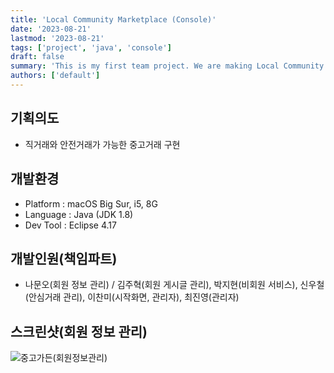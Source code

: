 ```yaml
---
title: 'Local Community Marketplace (Console)'
date: '2023-08-21'
lastmod: '2023-08-21'
tags: ['project', 'java', 'console']
draft: false
summary: 'This is my first team project. We are making Local Community Marketplace System on console. Main functions are direct dealing and safe transaction.'
authors: ['default']
---
```


## 기획의도

- 직거래와 안전거래가 가능한 중고거래 구현

## 개발환경

- Platform : macOS Big Sur, i5, 8G
- Language : Java (JDK 1.8)
- Dev Tool : Eclipse 4.17

## 개발인원(책임파트)

- 나문오(회원 정보 관리) / 김주혁(회원 게시글 관리), 박지현(비회원 서비스),
  신우철(안심거래 관리), 이찬미(시작화면, 관리자), 최진영(관리자)

## 스크린샷(회원 정보 관리)

![중고가든(회원정보관리)](https://user-images.githubusercontent.com/65845572/135231190-df7d0013-ccef-449f-9e59-f99f20714587.gif)
